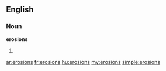 ==English==

===Noun===
'''erosions'''

# {{plural of|erosion}}

[[ar:erosions]]
[[fr:erosions]]
[[hu:erosions]]
[[my:erosions]]
[[simple:erosions]]